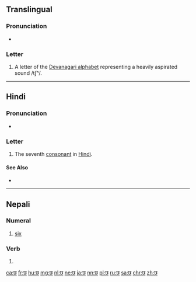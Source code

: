 {{Devanagari character info|hex=91b|name=DEVANAGARI LETTER CHA|image=[[File:Deva-छ-order.gif|100px]]}}
==Translingual==

===Pronunciation===
* {{IPA|/tʃʰ/|lang=mul}}

===Letter===
{{mul-Deva|cha}}

# A letter of the [[Devanagari alphabet]] representing a heavily aspirated sound /tʃʰ/.

----

==Hindi==

===Pronunciation===
* {{IPA|[t͡ʃʰə]|lang=hi}}

===Letter===
{{head|hi|letter}}

# The seventh [[consonant]] in [[Hindi]].

====See Also====
* {{list:Devanagari script letters/hi}}

----

==Nepali==

===Numeral===
{{ne-pos|numeral}}

# {{context|cardinal|lang=ne}} [[six]]

===Verb===
{{ne-pos|verb form}}

# {{inflection of|हुनु|lang=ne}}

[[ca:छ]]
[[fr:छ]]
[[hu:छ]]
[[mg:छ]]
[[nl:छ]]
[[ne:छ]]
[[ja:छ]]
[[nn:छ]]
[[pl:छ]]
[[ru:छ]]
[[sa:छ]]
[[chr:छ]]
[[zh:छ]]